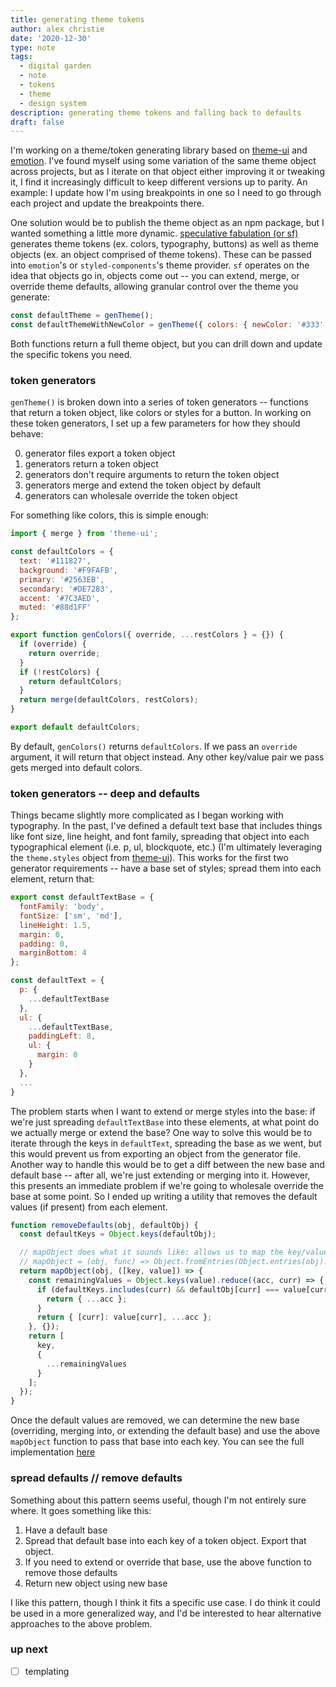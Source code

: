 ```yaml
---
title: generating theme tokens
author: alex christie
date: '2020-12-30'
type: note
tags:
  - digital garden
  - note
  - tokens
  - theme
  - design system
description: generating theme tokens and falling back to defaults
draft: false
---
```


I'm working on a theme/token generating library based on [theme-ui](https://theme-ui.com/) and [emotion](https://emotion.sh/docs/introduction). I've found myself using some variation of the same theme object across projects, but as I iterate on that object either improving it or tweaking it, I find it increasingly difficult to keep different versions up to parity. An example: I update how I'm using breakpoints in one so I need to go through each project and update the breakpoints there.

One solution would be to publish the theme object as an npm package, but I wanted something a little more dynamic. [speculative fabulation (or sf)](https://github.com/inadeqtfuturs/if-sf) generates theme tokens (ex. colors, typography, buttons) as well as theme objects (ex. an object comprised of theme tokens). These can be passed into `emotion`'s or `styled-components`'s theme provider. `sf` operates on the idea that objects go in, objects come out -- you can extend, merge, or override theme defaults, allowing granular control over the theme you generate:

``` js
const defaultTheme = genTheme();
const defaultThemeWithNewColor = genTheme({ colors: { newColor: '#333' } });
```

Both functions return a full theme object, but you can drill down and update the specific tokens you need.

### token generators

`genTheme()` is broken down into a series of token generators -- functions that return a token object, like colors or styles for a button. In working on these token generators, I set up a few parameters for how they should behave:

0. generator files export a token object
1. generators return a token object
2. generators don't require arguments to return the token object
3. generators merge and extend the token object by default
4. generators can wholesale override the token object

For something like colors, this is simple enough:

``` js
import { merge } from 'theme-ui';

const defaultColors = {
  text: '#111827',
  background: '#F9FAFB',
  primary: '#2563EB',
  secondary: '#DE7283',
  accent: '#7C3AED',
  muted: '#88d1FF'
};

export function genColors({ override, ...restColors } = {}) {
  if (override) {
    return override;
  }
  if (!restColors) {
    return defaultColors;
  }
  return merge(defaultColors, restColors);
}

export default defaultColors;
```

By default, `genColors()` returns `defaultColors`. If we pass an `override` argument, it will return that object instead. Any other key/value pair we pass gets merged into default colors.

### token generators -- deep and defaults

Things became slightly more complicated as I began working with typography. In the past, I've defined a default text base that includes things like font size, line height, and font family, spreading that object into each typographical element (i.e. p, ul, blockquote, etc.) (I'm ultimately leveraging the `theme.styles` object from [theme-ui](https://theme-ui.com/styling-mdx)). This works for the first two generator requirements -- have a base set of styles; spread them into each element, return that:

``` js
export const defaultTextBase = {
  fontFamily: 'body',
  fontSize: ['sm', 'md'],
  lineHeight: 1.5,
  margin: 0,
  padding: 0,
  marginBottom: 4
};

const defaultText = {
  p: {
    ...defaultTextBase
  },
  ul: {
    ...defaultTextBase,
    paddingLeft: 8,
    ul: {
      margin: 0
    }
  },
  ...
}
```

The problem starts when I want to extend or merge styles into the base: if we're just spreading `defaultTextBase` into these elements, at what point do we actually merge or extend the base? One way to solve this would be to iterate through the keys in `defaultText`, spreading the base as we went, but this would prevent us from exporting an object from the generator file. Another way to handle this would be to get a diff between the new base and default base -- after all, we're just extending or merging into it. However, this presents an immediate problem if we're going to wholesale override the base at some point. So I ended up writing a utility that removes the default values (if present) from each element.

``` js
function removeDefaults(obj, defaultObj) {
  const defaultKeys = Object.keys(defaultObj);

  // mapObject does what it sounds like: allows us to map the key/value pairs in an object
  // mapObject = (obj, func) => Object.fromEntries(Object.entries(obj).map(func));
  return mapObject(obj, ([key, value]) => {
    const remainingValues = Object.keys(value).reduce((acc, curr) => {
      if (defaultKeys.includes(curr) && defaultObj[curr] === value[curr]) {
        return { ...acc };
      }
      return { [curr]: value[curr], ...acc };
    }, {});
    return [
      key,
      {
        ...remainingValues
      }
    ];
  });
}
```

Once the default values are removed, we can determine the new base (overriding, merging into, or extending the default base) and use the above `mapObject` function to pass that base into each key. You can see the full implementation [here](https://github.com/inadeqtfuturs/if-sf/blob/main/src/theme/tokens/text/index.js)

### spread defaults // remove defaults

Something about this pattern seems useful, though I'm not entirely sure where. It goes something like this:

1. Have a default base
2. Spread that default base into each key of a token object. Export that object.
3. If you need to extend or override that base, use the above function to remove those defaults
4. Return new object using new base

I like this pattern, though I think it fits a specific use case. I do think it could be used in a more generalized way, and I'd be interested to hear alternative approaches to the above problem.

### up next

- [ ] templating
